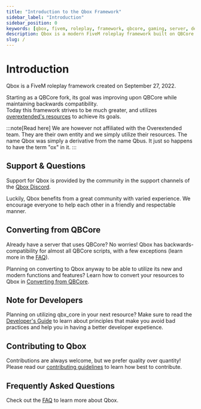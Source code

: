 ```yaml
---
title: "Introduction to the Qbox Framework"
sidebar_label: "Introduction"
sidebar_position: 0
keywords: [qbox, fivem, roleplay, framework, qbcore, gaming, server, development, gta5, rp, lua]
description: Qbox is a modern FiveM roleplay framework built on QBCore foundations with improved performance, security and code quality. Features backwards compatibility with most QBCore scripts while integrating overextended resources.
slug: /
---
```


# Introduction

Qbox is a FiveM roleplay framework created on September 27, 2022.

Starting as a QBCore fork, its goal was improving upon QBCore while maintaining backwards compatibility. \
Today this framework strives to be much greater, and utilizes [overextended's resources](https://github.com/CommunityOx) to achieve its goals.

:::note[Read here]
We are however not affiliated with the Overextended team. They are their own entity and we simply utilize their resources.
The name Qbox was simply a derivative from the name Qbus. It just so happens to have the term "ox" in it.
:::

## Support & Questions

Support for Qbox is provided by the community in the support channels of the [Qbox Discord](https://discord.gg/qbox).

Luckily, Qbox benefits from a great community with varied experience.
We encourage everyone to help each other in a friendly and respectable manner.

## Converting from QBCore

Already have a server that uses QBCore? No worries!
Qbox has backwards-compatibility for almost all QBCore scripts, with a few exceptions (learn more in the [FAQ](./faq#will-my-qbcore-scripts-work-with-qbox)).

Planning on converting to Qbox anyway to be able to utilize its new and modern functions and features?
Learn how to convert your resources to Qbox in [Converting from QBCore](./converting).

## Note for Developers

Planning on utilizing qbx_core in your next resource?
Make sure to read the [Developer's Guide](./developers) to learn about principles that make you avoid bad practices and help you in having a better developer expetience.

## Contributing to Qbox

Contributions are always welcome, but we prefer quality over quantity!
Please read our [contributing guidelines](https://qbox-project.github.io/contributors) to learn how best to contribute.

## Frequently Asked Questions

Check out the [FAQ](./faq) to learn more about Qbox.
